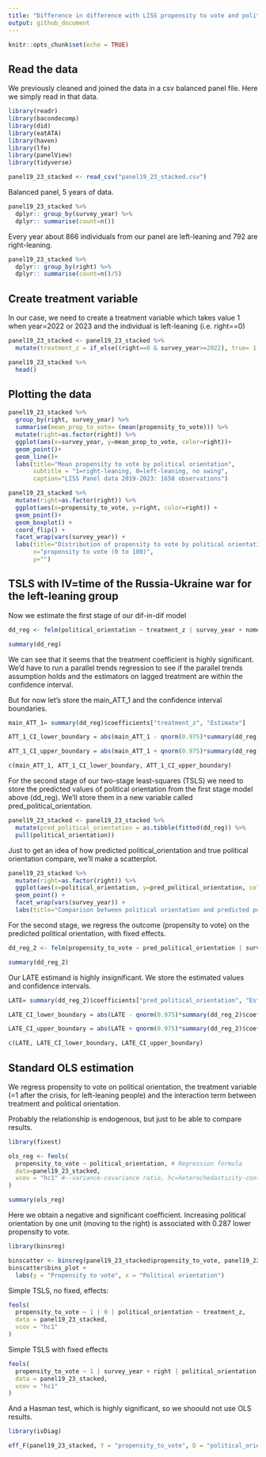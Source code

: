 ```yaml
---
title: "Difference in difference with LISS propensity to vote and political orientation and IV on Ukraine war"
output: github_document
---
```


```r
knitr::opts_chunk$set(echo = TRUE)
```

## Read the data

We previously cleaned and joined the data in a csv balanced panel file. Here we simply read in that data.


```r
library(readr)
library(bacondecomp)
library(did)
library(eatATA)
library(haven)
library(lfe)
library(panelView)
library(tidyverse)

panel19_23_stacked <- read_csv("panel19_23_stacked.csv")
```

Balanced panel, 5 years of data.

```r
panel19_23_stacked %>% 
  dplyr:: group_by(survey_year) %>% 
  dplyr:: summarise(count=n())
```

Every year about 866 individuals from our panel are left-leaning and 792 are right-leaning.


```r
panel19_23_stacked %>% 
  dplyr:: group_by(right) %>% 
  dplyr:: summarise(count=n()/5)
```

## Create treatment variable

In our case, we need to create a treatment variable which takes value 1 when year=2022 or 2023 and the individual is left-leaning (i.e. right==0)

```r
panel19_23_stacked <- panel19_23_stacked %>% 
  mutate(treatment_z = if_else((right==0 & survey_year>=2022), true= 1, false=0))
```



```r
panel19_23_stacked %>% 
  head()
```

## Plotting the data

```r
panel19_23_stacked %>% 
  group_by(right, survey_year) %>% 
  summarise(mean_prop_to_vote= (mean(propensity_to_vote))) %>% 
  mutate(right=as.factor(right)) %>% 
  ggplot(aes(x=survey_year, y=mean_prop_to_vote, color=right))+
  geom_point()+
  geom_line()+
  labs(title="Mean propensity to vote by political orientation",
       subtitle = "1=right-leaning, 0=left-leaning, no swing",
       caption="LISS Panel data 2019-2023: 1658 observations")
```


```r
panel19_23_stacked %>% 
  mutate(right=as.factor(right)) %>% 
  ggplot(aes(x=propensity_to_vote, y=right, color=right)) +
  geom_point()+
  geom_boxplot() +
  coord_flip() +
  facet_wrap(vars(survey_year)) +
  labs(title="Distribution of propensity to vote by political orientation",
       x="propensity to vote (0 to 100)",
       y="")
```


## TSLS with IV=time of the Russia-Ukraine war for the left-leaning group

Now we estimate the first stage of our dif-in-dif model

```r
dd_reg <- felm(political_orientation ~ treatment_z | survey_year + nomem_encr, data=panel19_23_stacked)

summary(dd_reg)
```


We can see that it seems that the treatment coefficient is highly significant. We'd have to run a parallel trends regression to see if the parallel trends assumption holds and the estimators on lagged treatment are within the confidence interval.

But for now let's store the main_ATT_1 and the confidence interval boundaries.

```r
main_ATT_1= summary(dd_reg)$coefficients["treatment_z", "Estimate"]

ATT_1_CI_lower_boundary = abs(main_ATT_1 - qnorm(0.975)*summary(dd_reg)$coefficients["treatment_z", "Std. Error"])

ATT_1_CI_upper_boundary = abs(main_ATT_1 + qnorm(0.975)*summary(dd_reg)$coefficients["treatment_z", "Std. Error"])
```


```r
c(main_ATT_1, ATT_1_CI_lower_boundary, ATT_1_CI_upper_boundary)
```


For the second stage of our two-stage least-squares (TSLS) we need to store the predicted values of political orientation from the first stage model above (dd_reg). We'll store them in a new variable called pred_political_orientation.



```r
panel19_23_stacked <- panel19_23_stacked %>% 
  mutate(pred_political_orientation = as.tibble(fitted(dd_reg)) %>% 
  pull(political_orientation))

```


Just to get an idea of how predicted political_orientation and true political orientation compare, we'll make a scatterplot.

```r
panel19_23_stacked %>% 
  mutate(right=as.factor(right)) %>% 
  ggplot(aes(x=political_orientation, y=pred_political_orientation, color=right)) +
  geom_point() +
  facet_wrap(vars(survey_year)) +
  labs(title="Comparison between political orientation and predicted political orientation")
```


For the second stage, we regress the outcome (propensity to vote) on the predicted political orientation, with fixed effects.


```r
dd_reg_2 <- felm(propensity_to_vote ~ pred_political_orientation | survey_year + nomem_encr, data=panel19_23_stacked)

summary(dd_reg_2)
```


Our LATE estimand is highly insignificant. We store the estimated values and confidence intervals.


```r
LATE= summary(dd_reg_2)$coefficients["pred_political_orientation", "Estimate"]

LATE_CI_lower_boundary = abs(LATE - qnorm(0.975)*summary(dd_reg_2)$coefficients["pred_political_orientation", "Std. Error"])

LATE_CI_upper_boundary = abs(LATE + qnorm(0.975)*summary(dd_reg_2)$coefficients["pred_political_orientation", "Std. Error"])

c(LATE, LATE_CI_lower_boundary, LATE_CI_upper_boundary)

```


## Standard OLS estimation 

We regress propensity to vote on political orientation, the treatment variable (=1 after the crisis, for left-leaning people) and the interaction term between treatment and political orientation.

Probably the relationship is endogenous, but just to be able to compare results.

```r
library(fixest)

ols_reg <- feols(
  propensity_to_vote ~ political_orientation, # Regression formula
  data=panel19_23_stacked,
  vcov = "hc1" #--variance-covariance ratio, hc=heterochedasticity-consistent
)

summary(ols_reg)
```

Here we obtain a negative and significant coefficient. Increasing political orientation by one unit (moving to the right) is associated with 0.287 lower propensity to vote.



```r
library(binsreg)

binscatter <- binsreg(panel19_23_stacked$propensity_to_vote, panel19_23_stacked$political_orientation)
binscatter$bins_plot +
  labs(y = "Propensity to vote", x = "Political orientation")
```


Simple TSLS, no fixed, effects:

```r
feols(
  propensity_to_vote ~ 1 | 0 | political_orientation ~ treatment_z, 
  data = panel19_23_stacked,
  vcov = "hc1"
)
```

Simple TSLS with fixed effects

```r
feols(
  propensity_to_vote ~ 1 | survey_year + right | political_orientation ~ treatment_z, 
  data = panel19_23_stacked,
  vcov = "hc1"
)
```


And a Hasman test, which is highly significant, so we shoould not use OLS results.

```r
library(ivDiag)

eff_F(panel19_23_stacked, Y = "propensity_to_vote", D = "political_orientation", Z = "treatment_z")
```


